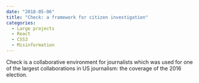 ```yaml
---
date: "2018-05-06"
title: "Check: a framework for citizen investigation"
categories:
  - Large projects
  - React
  - CSS3
  - Misinformation
---
```


Check is a collaborative environment for journalists which was used for one of the largest collaborations in US journalism: the coverage of the 2016 election.

